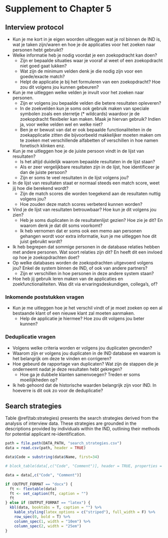 # Supplement to Chapter 5

## Interview protocol {#appendix-protocol}

[comment]: <> "LTeX: language=nl"

* Kun je me kort in je eigen woorden uitleggen wat je rol binnen de IND is, wat je taken zijn/waren en hoe je de applicaties voor het zoeken naar personen hebt gebruikt?
* Welke informatie heb je nodig voordat je een zoekopdracht kan doen?
  +	Zijn er bepaalde situaties waar je vooraf al weet of een zoekopdracht niet goed gaat lukken?
  + Wat zijn de minimum velden denk je die nodig zijn voor een goede/exacte match?
  + Helpt de applicatie je bij het formuleren van een zoekopdracht? Hoe zou dit volgens jou kunnen gebeuren?
* Kun je me uitleggen welke velden je invult voor het zoeken naar personen.
  + Zijn er volgens jou bepaalde velden die betere resultaten opleveren?
  + In de zoekvelden kun je soms ook gebruik maken van speciale symbolen zoals een sterretje (* wildcards) waardoor je de zoekopdracht flexibeler kan maken. Maak je hiervan gebruik? Indien ja, voor welke velden wel en welke niet?
  + Ben je er bewust van dat er ook bepaalde functionaliteiten in de zoekapplicatie zitten die bijvoorbeeld makkelijker moeten maken om te zoeken met verschillende alfabetten of verschillen in hoe namen fonetisch klinken enz.
* Kun je me uitleggen hoe je de juiste persoon vindt in de lijst van resultaten?
  + Is het altijd duidelijk waarom bepaalde resultaten in de lijst staan?
  + Als er zeer vergelijkbare resultaten zijn in de lijst, hoe identificeer je dan de juiste persoon?
  + Zijn er soms te veel resultaten in de lijst volgens jou?
* In de lijst van resultaten staat er normaal steeds een match score, weet jij hoe die berekend wordt?
  + Zijn de match scores die worden toegekend aan de resultaten nuttig volgens jou?
  + Hoe zouden deze match scores verbeterd kunnen worden?
* Vind je de lijst van resultaten betrouwbaar? Hoe kun je dit volgens jou zien?
  + Heb je soms duplicaten in de resultatenlijst gezien? Hoe zie je dit? En waarom denk je dat dit soms voorkomt?
  + Ik heb vernomen dat er soms ook een memo aan personen gehangen wordt voor extra informatie, kun je me uitleggen hoe dit juist gebruikt wordt?
* Ik heb begrepen dat sommige personen in de database relaties hebben met andere personen. Wat soort relaties zijn dit? En heeft dit een invloed op hoe je zoekopdrachten doet?
* Op welke databases worden de zoekopdrachten uitgevoerd volgens jou? Enkel de system binnen de IND, of ook van andere partners?
  + Zijn er verschillen in hoe personen in deze andere system staan?
* Hoe heb jij gebruik leren maken van de applicaties en zoekfunctionaliteiten. Was dit via ervaringsdeskundigen, collega’s, of?

### Inkomende poststukken vragen

* Kun je me uitleggen hoe je het verschil vindt of je moet zoeken op een al bestaande klant of een nieuwe klant zal moeten aanmaken.
  + Help de applicatie je hiermee? Hoe zou dit volgens jou beter kunnen?

### Deduplicatie vragen

* Volgens welke criteria worden er volgens jou duplicaten gevonden?
* Waarom zijn er volgens jou duplicaten in de IND database en waarom is het belangrijk om deze te vinden en corrigeren?
* Hoe gebeurd de rapportage van duplicaten? Wat zijn de stappen die je onderneemt nadat je deze resultaten hebt gekregen?
  + Hoe ga je dubbele klanten samenvoegen? Treden er soms moeilijkheden op?
* Ik heb gehoord dat de historische waarden belangrijk zijn voor IND. In hoeverre is dit ook zo voor de deduplicatie?

[comment]: <> "LTeX: language=en"

## Search strategies {#appendix-protocol}

Table \@ref(tab:strategies) presents the search strategies derived from the analysis of interview data. These strategies are grounded in the descriptions provided by individuals within the IND, outlining their methods for potential applicant re-identification.

```r
path = file.path(DATA_PATH, "search_strategies.csv")
data = read.csv(path, header = TRUE)

data$Code = substring(data$Name, first=34)

# block_table(data[,c("Code", "Comment")], header = TRUE, properties = pt)

data = data[,c("Code", "Comment")]

if (OUTPUT_FORMAT == "docx") {
  ft <- flextable(data)
  ft <- set_caption(ft, caption = "")
  ft
} else if (OUTPUT_FORMAT == "latex") {
  kbl(data, booktabs = T, caption = "") %>%
    kable_styling(latex_options = c("striped"), full_width = F) %>%
    row_spec(0, bold = T) %>%
    column_spec(1, width = "10em") %>%
    column_spec(2, width = "25em")
}
```
